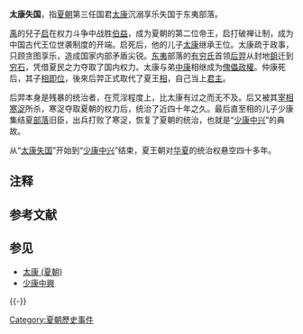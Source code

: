 '''太康失国'''，指[[夏朝|夏朝]]第三任国君[[太康_(夏朝)|太康]]沉溺享乐失国于东夷部落。

[[禹|禹]]的兒子[[启|启]]在权力斗争中战胜[[伯益|伯益]]，成为夏朝的第二位帝王，启打破禅让制，成为中国古代王位世袭制度的开端。启死后，他的儿子[[太康_(夏朝)|太康]]继承王位。太康疏于政事，只顾贪图享乐，造成国家内部矛盾尖锐。[[东夷|东夷]]部落的[[有穷氏|有穷氏]]首领[[后羿_(夏朝)|后羿]]从封地[[鉏_(都城)|鉏]]{{efn|1={{標音|繁=鉏|简=钅且|拼音=Chú|注音=ㄔㄨˊ|同音字 =除}}。}}迁到[[穷石|穷石]]，凭借夏民之力夺取了国内权力。太康与弟[[中康|中康]]相继成为[[傀儡政權|傀儡政權]]。仲康死后，其子[[相_(夏)|相]][[即位|即位]]，後來后羿正式取代了夏王[[相_(夏)|相]]，自己当上[[君主|君主]]。

后羿本身是残暴的统治者，在荒淫程度上，比太康有过之而无不及。后又被其[[宰相|宰相]][[寒浞|寒浞]]所杀，寒浞夺取夏朝的权力后，统治了近四十年之久。最后直至相的儿子少康集结夏[[部落|部落]]旧臣，出兵打败了寒浞，恢复了夏朝的统治，也就是“[[少康中兴|少康中兴]]”的典故。

从“[[太康失国|太康失国]]”开始到“[[少康中兴|少康中兴]]”结束，夏王朝对[[华夏|华夏]]的统治权悬空四十多年。

== 注释 ==
{{notelist|iger=}}

== 参考文献 ==
{{Reflist}}

== 参见 ==
{{Portal box|中国|历史}}
* [[太康_(夏朝)|太康 (夏朝)]]
* [[少康中興|少康中興]]

{{-}}
{{夏朝歷史事件}}

{{DEFAULTSORT:T太康失國}}
[[Category:夏朝歷史事件|Category:夏朝歷史事件]]